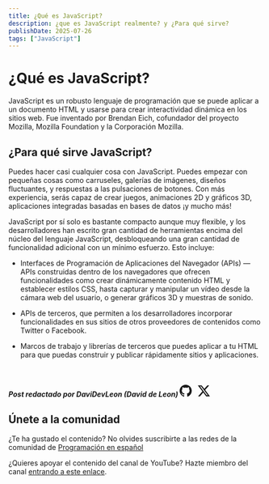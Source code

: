 ```yaml
---
title: ¿Qué es JavaScript?
description: ¿que es JavaScript realmente? y ¿Para qué sirve?
publishDate: 2025-07-26
tags: ["JavaScript"]
---
```



# ¿Qué es JavaScript?

JavaScript es un robusto lenguaje de programación que se puede aplicar a un documento HTML y usarse para crear interactividad dinámica en los sitios web. Fue inventado por Brendan Eich, cofundador del proyecto Mozilla, Mozilla Foundation y la Corporación Mozilla.

## ¿Para qué sirve JavaScript?

Puedes hacer casi cualquier cosa con JavaScript. Puedes empezar con pequeñas cosas como carruseles, galerías de imágenes, diseños fluctuantes, y respuestas a las pulsaciones de botones. Con más experiencia, serás capaz de crear juegos, animaciones 2D y gráficos 3D, aplicaciones integradas basadas en bases de datos ¡y mucho más!

JavaScript por sí solo es bastante compacto aunque muy flexible, y los desarrolladores han escrito gran cantidad de herramientas encima del núcleo del lenguaje JavaScript, desbloqueando una gran cantidad de funcionalidad adicional con un mínimo esfuerzo. Esto incluye:

* Interfaces de Programación de Aplicaciones del Navegador (APIs) — APIs construidas dentro de los navegadores que ofrecen funcionalidades como crear dinámicamente contenido HTML y establecer estilos CSS, hasta capturar y manipular un vídeo desde la cámara web del usuario, o generar gráficos 3D y muestras de sonido.

* APIs de terceros, que permiten a los desarrolladores incorporar funcionalidades en sus sitios de otros proveedores de contenidos como Twitter o Facebook.

* Marcos de trabajo y librerías de terceros que puedes aplicar a tu HTML para que puedas construir y publicar rápidamente sitios y aplicaciones.

<br />

##### Post redactado por DaviDevLeon (David de Leon) <a href="https://github.com/DaviDevLeon" target="_blank" rel="noopener noreferrer"><svg xmlns="http://www.w3.org/2000/svg" width="24" height="24" fill="currentColor" class="bi bi-github" viewBox="0 0 16 16"><path d="M8 0C3.58 0 0 3.58 0 8c0 3.54 2.29 6.53 5.47 7.59.4.07.55-.17.55-.38 0-.19-.01-.82-.01-1.49-2.01.37-2.53-.49-2.69-.94-.09-.23-.48-.94-.82-1.13-.28-.15-.68-.52-.01-.53.63-.01 1.08.58 1.23.82.72 1.21 1.87.87 2.33.66.07-.52.28-.87.51-1.07-1.78-.2-3.64-.89-3.64-3.95 0-.87.31-1.59.82-2.15-.08-.2-.36-1.02.08-2.12 0 0 .67-.21 2.2.82.64-.18 1.32-.27 2-.27s1.36.09 2 .27c1.53-1.04 2.2-.82 2.2-.82.44 1.1.16 1.92.08 2.12.51.56.82 1.27.82 2.15 0 3.07-1.87 3.75-3.65 3.95.29.25.54.73.54 1.48 0 1.07-.01 1.93-.01 2.2 0 .21.15.46.55.38A8.01 8.01 0 0 0 16 8c0-4.42-3.58-8-8-8"/></svg></a> <a href="https://x.com/DaviDevLeon" target="_blank" rel="noopener noreferrer" style="margin-left: 8px;"><svg xmlns="http://www.w3.org/2000/svg" width="24" height="24" fill="currentColor" class="bi bi-twitter-x" viewBox="0 0 16 16"><path d="M12.6.75h2.454l-5.36 6.142L16 15.25h-4.937l-3.867-5.07-4.425 5.07H.316l5.733-6.57L0 .75h5.063l3.495 4.633L12.601.75Zm-.86 13.028h1.36L4.323 2.145H2.865z"/></svg></a>

## Únete a la comunidad

¿Te ha gustado el contenido? No olvides suscribirte a las redes de la comunidad de <a href="https://programacion-es.dev/redes/" target="_blank" rel="noopener noreferrer">Programación en español</a>

¿Quieres apoyar el contenido del canal de YouTube? Hazte miembro del canal <a href="https://www.youtube.com/channel/UCNliuGyPizt7uNcdCrUoduQ/join" target="_blank" rel="noopener noreferrer">entrando a este enlace</a>.

